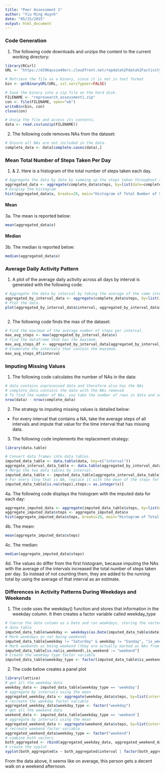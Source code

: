 ```yaml
---
title: "Peer Assessment 1"
author: "Yiu Ming Huynh"
date: "05/15/2015"
output: html_document
---
```


### Code Generation

1. The following code downloads and unzips the content to the current working directory:

```r

library(RCurl)
URL <- "https://d396qusza40orc.cloudfront.net/repdata%2Fdata%2Factivity.zip"

# Retrieve the file as a binary, since it is not in text format
bin <- getBinaryURL(URL, ssl.verifypeer=FALSE) 

# Save the binary into a zip file on the hard disk.
FILENAME <- "represearch_assessment1.zip"
con <- file(FILENAME, open="wb")
writeBin(bin, con)
close(con)

# Unzip the file and access its contents.
data <- read.csv(unzip(FILENAME))
```

2. The following code removes NAs from the dataset:

```r
# Ensure all NAs are not included in the data.
complete_data <- data[complete.cases(data),]

```

### Mean Total Number of Steps Taken Per Day

1. & 2. Here is a histogram of the total number of steps taken each day.

```r
# Aggregate the data by date by summing up the steps taken throughout the day.
aggregated_data <- aggregate(complete_data$steps, by=list(date=complete_data$date), FUN=sum)
# Display the histogram
hist(aggregated_data$x, breaks=20, main="Histogram of Total Number of Steps Per Day", xlab="Total Number of Steps")
```

#### Mean

3a. The mean is reported below:

```r
mean(aggregated_data$x)
```

#### Median

3b. The median is reported below:

```r
median(aggregated_data$x)
```

### Average Daily Activity Pattern

1. A plot of the average daily activity across all days by interval is generated with the following code:

```r
# Aggregate the data by interval by taking the average of the same interval from each day.
aggregated_by_interval_data <- aggregate(complete_data$steps, by=list(interval=complete_data$interval), FUN=mean)
# Plot the data.
plot(aggregated_by_interval_data$interval, aggregated_by_interval_data$x, 'l', xlab="Interval Number", ylab="Number of Steps", main="Time Series Plot of Number of Steps Over Intervals")
  
```

2. The following code finds the max of the dataset:

```r
# Find the maximum of the average number of steps per interval.
max_avg_steps <- max(aggregated_by_interval_data$x)
# Find the dataframe that has the maximum.
max_avg_steps_df <- aggregated_by_interval_data[aggregated_by_interval_data$x == max_avg_steps,]
# Enumerate the intervals that contain the maximum.
max_avg_steps_df$interval

```

### Imputing Missing Values

1. The following code calculates the number of NAs in the data:

```r
# data contains unprocessed data and therefore also has the NAs
# complete_data contains the data with the NAs removed
# To find the number of NAs, you take the number of rows in data and subtract it with the number of rows in complete_data
nrow(data) - nrow(complete_data)
```

2. The strategy to imputing missing values is detailed below:
- For every interval that contains a NA, take the average steps of all intervals and impute that value for the time interval that has missing data.

3. The following code implements the replacement strategy:
```r
library(data.table)

# Convert data frames into data tables.
imputed_data_table <- data.table(data, key=c("interval"))
aggregate_interval_data_table <- data.table(aggregated_by_interval_data, key=("interval"))
# Merge the two data tables by interval.
imputed_data_table <- imputed_data_table[aggregate_interval_data_table]
# For every step that is NA, replace it with the mean of the steps for the current interval.
imputed_data_table[is.na(steps),steps:= as.integer(x)]

```

4a. The following code displays the histogram with the imputed data for each day:
```r
aggregate_imputed_data <- aggregate(imputed_data_table$steps, by=list(date=imputed_data_table$date), FUN=sum)
aggregate_imputed_data$steps <- aggregate_imputed_data$x
hist(aggregate_imputed_data$steps, breaks=20, main="Histogram of Total Number of Steps Per Day (with Imputed Data)", xlab="Total Number of Steps")
```

4b. The mean:
```r
mean(aggregate_imputed_data$steps)
```

4c. The median:
```r
median(aggregate_imputed_data$steps)
```

4d. The values do differ from the first histogram, because imputing the NAs with the average of the intervals increased the total number of steps taken per day. So instead of not counting them, they are added to the running total by using the average of that interval as an estimate.

### Differences in Activity Patterns During Weekdays and Weekends

1. The code uses the weekday() function and stores that information in the weekday column. It then creates a factor variable called weekday_type
```r
# Coerce the date column as a Date and run weekdays, storing the vector into the weekday column of the imputed
# date table
imputed_data_table$weekday <- weekdays(as.Date(imputed_data_table$date))
# Mark weekdays as not being weekends
imputed_data_table[weekday != "Saturday" & weekday != "Sunday", "is_weekend"] <- "weekday"
# Mark weekends as being weekend (they are actually marked as NAs from the above operation)
imputed_data_table[is.na(is_weekend),is_weekend := "weekend"]
# Create the weekday type factor variable
imputed_data_table$weekday_type <- factor(imputed_data_table$is_weekend, levels = c("weekday", "weekend"))
```

2. The code below creates a panel plot
```r
library(lattice)
# get all the weekday data
weekday_data <- imputed_data_table[weekday_type == 'weekday']
# aggregate by intervals using the mean
aggregated_weekday_data <- aggregate(weekday_data$steps, by=list(interval=weekday_data$interval), FUN=mean)
# recreate the weekday factor variable
aggregated_weekday_data$weekday_type <- factor("weekday")
# get all the weekend data
weekend_data <- imputed_data_table[weekday_type == 'weekend']
# aggregate by intervals using the mean
aggregated_weekend_data <- aggregate(weekend_data$steps, by=list(interval=weekend_data$interval), FUN=mean)
# recreate weekend factor variable
aggregated_weekend_data$weekday_type <- factor("weekend")
# combine both vectors
both_aggregated <- rbind(aggregated_weekday_data, aggregated_weekend_data)
# create the xyplot
xyplot(both_aggregated$x ~ both_aggregated$interval | factor(both_aggregated$weekday_type), type="l", main="Average Steps Per Interval", xlab="Intervals", ylab="Number of Steps")
```

From the data above, it seems like on average, this person gets a decent walk on a weekend afternoon.
